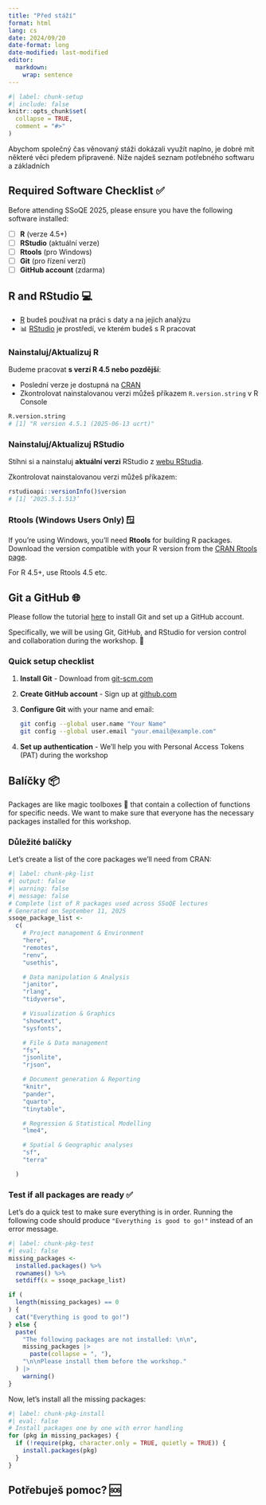 ---
title: "Před stáží"
format: html
lang: cs
date: 2024/09/20
date-format: long
date-modified: last-modified
editor: 
  markdown: 
    wrap: sentence
---

```{r}
#| label: chunk-setup
#| include: false
knitr::opts_chunk$set(
  collapse = TRUE,
  comment = "#>"
)
```

Abychom společný čas věnovaný stáži dokázali využít naplno, je dobré mít některé věci předem připravené. Níže najdeš seznam potřebného softwaru a základních 

## Required Software Checklist ✅

Before attending SSoQE 2025, please ensure you have the following software installed:

- [ ] **R** (verze 4.5+)
- [ ] **RStudio** (aktuální verze)
- [ ] **Rtools** (pro Windows)
- [ ] **Git** (pro řízení verzí)
- [ ] **GitHub account** (zdarma)

## R and RStudio 💻

- [R](https://en.wikipedia.org/wiki/R_(programming_language)) budeš používat na práci s daty a na jejich analýzu
- 📊 [RStudio](https://posit.co/products/open-source/rstudio/) je prostředí, ve kterém budeš s R pracovat

### Nainstaluj/Aktualizuj R

Budeme pracovat **s verzí R 4.5 nebo pozdější**:

- Poslední verze je dostupná na [CRAN](https://cran.r-project.org/)
- Zkontrolovat nainstalovanou verzi můžeš příkazem `R.version.string` v R Console

```r
R.version.string
# [1] "R version 4.5.1 (2025-06-13 ucrt)"
```

### Nainstaluj/Aktualizuj RStudio

Stíhni si a nainstaluj **aktuální verzi** RStudio z [webu RStudia](https://rstudio.com/products/rstudio/download/).

 Zkontrolovat nainstalovanou verzi můžeš příkazem:

```r
rstudioapi::versionInfo()$version
# [1] ‘2025.5.1.513’
```

### Rtools (Windows Users Only) 🪟

If you're using Windows, you'll need **Rtools** for building R packages. Download the version compatible with your R version from the [CRAN Rtools page](https://cran.r-project.org/bin/windows/Rtools/).

For R 4.5+, use Rtools 4.5 etc.

## Git a GitHub 🌐

Please follow the tutorial [here](https://ondrejmottl.github.io/VersionControl_gitHell/) to install Git and set up a GitHub account.

Specifically, we will be using Git, GitHub, and RStudio for version control and collaboration during the workshop.
🤝

### Quick setup checklist

1. **Install Git** - Download from [git-scm.com](https://git-scm.com/)
2. **Create GitHub account** - Sign up at [github.com](https://github.com/)
3. **Configure Git** with your name and email:
   ```bash
   git config --global user.name "Your Name"
   git config --global user.email "your.email@example.com"
   ```
4. **Set up authentication** - We'll help you with Personal Access Tokens (PAT) during the workshop

## Balíčky 📦

Packages are like magic toolboxes 🧰 that contain a collection of functions for specific needs.
We want to make sure that everyone has the necessary packages installed for this workshop.

### Důležité balíčky

Let's create a list of the core packages we'll need from CRAN:

```{r}
#| label: chunk-pkg-list
#| output: false
#| warning: false
#| message: false
# Complete list of R packages used across SSoQE lectures
# Generated on September 11, 2025
ssoqe_package_list <-
  c(
    # Project management & Environment
    "here",
    "remotes",
    "renv",
    "usethis",

    # Data manipulation & Analysis
    "janitor",
    "rlang",
    "tidyverse",

    # Visualization & Graphics
    "showtext",
    "sysfonts",

    # File & Data management
    "fs",
    "jsonlite",
    "rjson",

    # Document generation & Reporting
    "knitr",
    "pander",
    "quarto",
    "tinytable",

    # Regression & Statistical Modelling
    "lme4",

    # Spatial & Geographic analyses
    "sf",
    "terra"

  )
```

### Test if all packages are ready ✅

Let's do a quick test to make sure everything is in order.
Running the following code should produce `"Everything is good to go!"` instead of an error message.

```{r}
#| label: chunk-pkg-test
#| eval: false
missing_packages <-
  installed.packages() %>%
  rownames() %>%
  setdiff(x = ssoqe_package_list)

if (
  length(missing_packages) == 0
) {
  cat("Everything is good to go!")
} else {
  paste(
    "The following packages are not installed: \n\n",
    missing_packages |>
      paste(collapse = ", "),
    "\n\nPlease install them before the workshop."
  ) |>
    warning()
}
```

Now, let's install all the missing packages:

```{r}
#| label: chunk-pkg-install
#| eval: false
# Install packages one by one with error handling
for (pkg in missing_packages) {
  if (!require(pkg, character.only = TRUE, quietly = TRUE)) {
    install.packages(pkg)
  }
}
```


## Potřebuješ pomoc? 🆘


